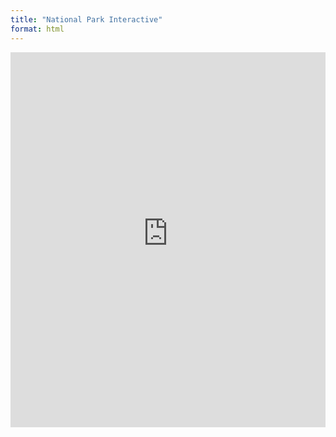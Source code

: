 ```yaml
---
title: "National Park Interactive"
format: html
---
```



<iframe src="https://harper-noteboom.shinyapps.io/proj_6_shiny/" width="100%" height="600px" frameborder="0">
</iframe>



